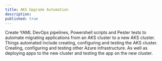 ```yaml
---
title: AKS Upgrade Automation
description:
published: true
---
```


Create YAML DevOps pipelines, Powershell scripts and Pester tests to automate migrating applications from an AKS cluster to a new AKS cluster. Things automated include creating, configuring and testing the AKS cluster. Creating, configuring and testing other Azure infrastructure. As well as deploying apps to the new cluster and testing the app on the new cluster.